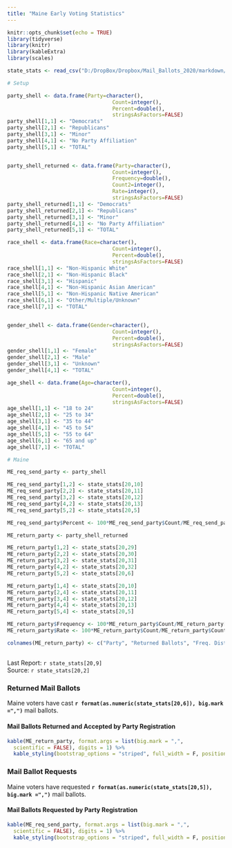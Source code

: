 ```yaml
---
title: "Maine Early Voting Statistics"
---
```

```r
knitr::opts_chunk$set(echo = TRUE)
library(tidyverse)
library(knitr)
library(kableExtra)
library(scales)

state_stats <- read_csv("D:/DropBox/Dropbox/Mail_Ballots_2020/markdown/2020G_Early_Vote.csv")

# Setup

party_shell <- data.frame(Party=character(),
                                  Count=integer(),
                                  Percent=double(),
                                  stringsAsFactors=FALSE)
party_shell[1,1] <- "Democrats"
party_shell[2,1] <- "Republicans"
party_shell[3,1] <- "Minor"
party_shell[4,1] <- "No Party Affiliation"
party_shell[5,1] <- "TOTAL"


party_shell_returned <- data.frame(Party=character(),
                                  Count=integer(),
                                  Frequency=double(),
                                  Count2=integer(),
                                  Rate=integer(),
                                  stringsAsFactors=FALSE)
party_shell_returned[1,1] <- "Democrats"
party_shell_returned[2,1] <- "Republicans"
party_shell_returned[3,1] <- "Minor"
party_shell_returned[4,1] <- "No Party Affiliation"
party_shell_returned[5,1] <- "TOTAL"

race_shell <- data.frame(Race=character(),
                                  Count=integer(),
                                  Percent=double(),
                                  stringsAsFactors=FALSE)
race_shell[1,1] <- "Non-Hispanic White"
race_shell[2,1] <- "Non-Hispanic Black"
race_shell[3,1] <- "Hispanic"
race_shell[4,1] <- "Non-Hispanic Asian American"
race_shell[5,1] <- "Non-Hispanic Native American"
race_shell[6,1] <- "Other/Multiple/Unknown"
race_shell[7,1] <- "TOTAL"


gender_shell <- data.frame(Gender=character(),
                                  Count=integer(),
                                  Percent=double(),
                                  stringsAsFactors=FALSE)
gender_shell[1,1] <- "Female"
gender_shell[2,1] <- "Male"
gender_shell[3,1] <- "Unknown"
gender_shell[4,1] <- "TOTAL"

age_shell <- data.frame(Age=character(),
                                  Count=integer(),
                                  Percent=double(),
                                  stringsAsFactors=FALSE)
age_shell[1,1] <- "18 to 24"
age_shell[2,1] <- "25 to 34"
age_shell[3,1] <- "35 to 44"
age_shell[4,1] <- "45 to 54"
age_shell[5,1] <- "55 to 64"
age_shell[6,1] <- "65 and up"
age_shell[7,1] <- "TOTAL"

# Maine

ME_req_send_party <- party_shell

ME_req_send_party[1,2] <- state_stats[20,10] 
ME_req_send_party[2,2] <- state_stats[20,11] 
ME_req_send_party[3,2] <- state_stats[20,12] 
ME_req_send_party[4,2] <- state_stats[20,13] 
ME_req_send_party[5,2] <- state_stats[20,5] 

ME_req_send_party$Percent <- 100*ME_req_send_party$Count/ME_req_send_party[5,2]

ME_return_party <- party_shell_returned

ME_return_party[1,2] <- state_stats[20,29] 
ME_return_party[2,2] <- state_stats[20,30] 
ME_return_party[3,2] <- state_stats[20,31] 
ME_return_party[4,2] <- state_stats[20,32] 
ME_return_party[5,2] <- state_stats[20,6] 

ME_return_party[1,4] <- state_stats[20,10] 
ME_return_party[2,4] <- state_stats[20,11] 
ME_return_party[3,4] <- state_stats[20,12] 
ME_return_party[4,4] <- state_stats[20,13] 
ME_return_party[5,4] <- state_stats[20,5] 

ME_return_party$Frequency <- 100*ME_return_party$Count/ME_return_party[5,2]
ME_return_party$Rate <- 100*ME_return_party$Count/ME_return_party$Count2

colnames(ME_return_party) <- c("Party", "Returned Ballots", "Freq. Distribution", "Requested Ballots", "Return Rate")


```
## {.tabset}
Last Report: `r state_stats[20,9]`  
Source:  `r state_stats[20,2]`

### Returned Mail Ballots

Maine voters have cast **`r format(as.numeric(state_stats[20,6]), big.mark =",")`** mail ballots.

#### Mail Ballots Returned and Accepted by Party Registration

``` r
kable(ME_return_party, format.args = list(big.mark = ",", 
  scientific = FALSE), digits = 1) %>%
  kable_styling(bootstrap_options = "striped", full_width = F, position = "left")
```

### Mail Ballot Requests

Maine voters have requested **`r format(as.numeric(state_stats[20,5]), big.mark =",")`** mail ballots.

#### Mail Ballots Requested by Party Registration

``` r
kable(ME_req_send_party, format.args = list(big.mark = ",", 
  scientific = FALSE), digits = 1) %>%
  kable_styling(bootstrap_options = "striped", full_width = F, position = "left")
```

